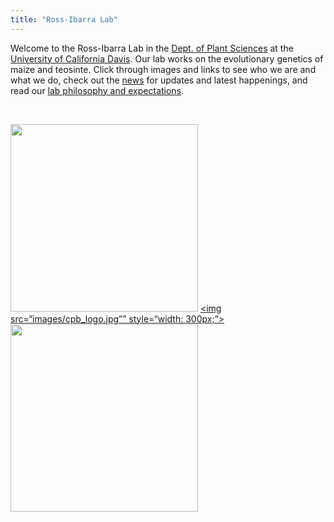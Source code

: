 ```yaml
---
title: "Ross-Ibarra Lab"
---
```

<link rel="shortcut icon" type="image/x-icon" href="/images/cornkey.png">

<script>
  (function(i,s,o,g,r,a,m){i['GoogleAnalyticsObject']=r;i[r]=i[r]||function(){
  (i[r].q=i[r].q||[]).push(arguments)},i[r].l=1*new Date();a=s.createElement(o),
  m=s.getElementsByTagName(o)[0];a.async=1;a.src=g;m.parentNode.insertBefore(a,m)
  })(window,document,'script','https://www.google-analytics.com/analytics.js','ga');

  ga('create', 'UA-5300959-3', 'auto');
  ga('send', 'pageview');

</script>

Welcome to the Ross-Ibarra Lab in the [Dept. of Plant Sciences](http://www.plantsciences.ucdavis.edu/plantsciences/) at the [University of California Davis](http://www.ucdavis.edu). Our lab works on the evolutionary genetics of maize and teosinte. Click through images and links to see who we are and what we do, check out the [news](news.html) for updates and latest happenings, and read our [lab philosophy and expectations](expectations.html).  

<!-- ## [We're hiring!](prosp.html) -->

<br>

<a href="http://www.plantsciences.ucdavis.edu/plantsciences/"><img src="images/pslogo.png" style="width: 300px;"></a>
<a href="http://cpb.ucdavis.edu"><img src="images/cpb_logo.jpg"" style="width: 300px;"></a>
<a href="http://www.genomecenter.ucdavis.edu"><img src="images/GC.png" style="width: 300px;"></a>


